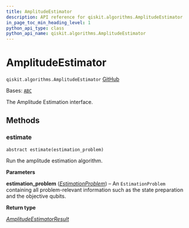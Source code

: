 ```yaml
---
title: AmplitudeEstimator
description: API reference for qiskit.algorithms.AmplitudeEstimator
in_page_toc_min_heading_level: 1
python_api_type: class
python_api_name: qiskit.algorithms.AmplitudeEstimator
---
```


# AmplitudeEstimator

<span id="qiskit.algorithms.AmplitudeEstimator" />

`qiskit.algorithms.AmplitudeEstimator` [GitHub](https://github.com/qiskit/qiskit/tree/stable/0.45/qiskit/algorithms/amplitude_estimators/amplitude_estimator.py "view source code")

Bases: [`ABC`](https://docs.python.org/3/library/abc.html#abc.ABC "(in Python v3.12)")

The Amplitude Estimation interface.

## Methods

### estimate

<span id="qiskit.algorithms.AmplitudeEstimator.estimate" />

`abstract estimate(estimation_problem)`

Run the amplitude estimation algorithm.

**Parameters**

**estimation\_problem** ([*EstimationProblem*](qiskit.algorithms.EstimationProblem "qiskit.algorithms.amplitude_estimators.estimation_problem.EstimationProblem")) – An `EstimationProblem` containing all problem-relevant information such as the state preparation and the objective qubits.

**Return type**

[*AmplitudeEstimatorResult*](qiskit.algorithms.AmplitudeEstimatorResult "qiskit.algorithms.amplitude_estimators.amplitude_estimator.AmplitudeEstimatorResult")

